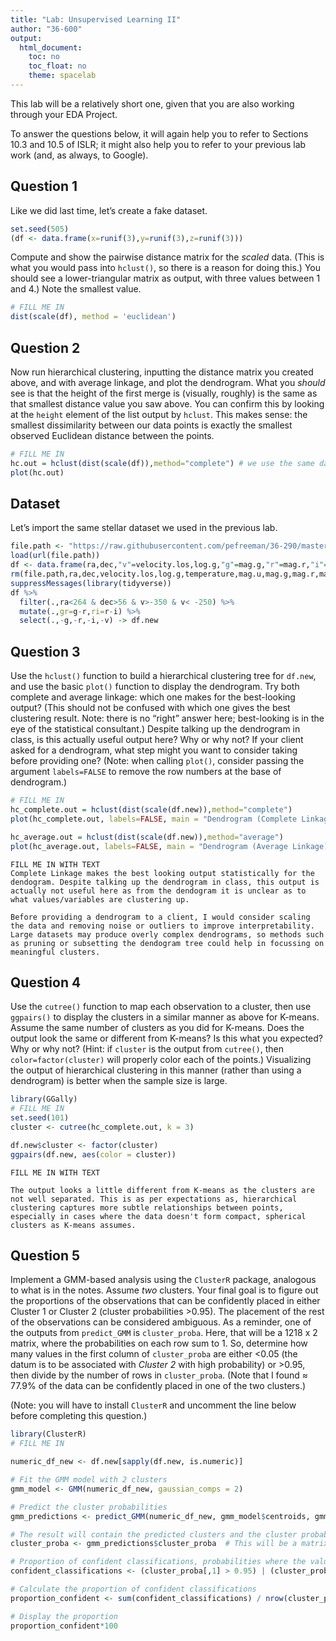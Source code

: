 ```yaml
---
title: "Lab: Unsupervised Learning II"
author: "36-600"
output: 
  html_document:
    toc: no
    toc_float: no
    theme: spacelab
---
```


This lab will be a relatively short one, given that you are also working through your EDA Project.

To answer the questions below, it will again help you to refer to Sections 10.3 and 10.5 of ISLR; it might also help you to refer to your previous lab work (and, as always, to Google). 

## Question 1

Like we did last time, let's create a fake dataset.
```r
set.seed(505)
(df <- data.frame(x=runif(3),y=runif(3),z=runif(3)))
```
Compute and show the pairwise distance matrix for the *scaled* data. (This is what you would pass into `hclust()`, so there is a reason for doing this.) You should see a lower-triangular matrix as output, with three values between 1 and 4.) Note the smallest value.
```r
# FILL ME IN
dist(scale(df), method = 'euclidean')

```

## Question 2

Now run hierarchical clustering, inputting the distance matrix you created above, and with average linkage, and plot the dendrogram. What you *should* see is that the height of the first merge is (visually, roughly) is the same as that smallest distance value you saw above. You can confirm this by looking at the `height` element of the list output by `hclust`. This makes sense: the smallest dissimilarity between our data points is exactly the smallest observed Euclidean distance between the points.
```r
# FILL ME IN
hc.out = hclust(dist(scale(df)),method="complete") # we use the same data as we do for K-means
plot(hc.out)
```

## Dataset

Let's import the same stellar dataset we used in the previous lab.
```r
file.path <- "https://raw.githubusercontent.com/pefreeman/36-290/master/EXAMPLE_DATASETS/DRACO/draco_photometry.Rdata"
load(url(file.path))
df <- data.frame(ra,dec,"v"=velocity.los,log.g,"g"=mag.g,"r"=mag.r,"i"=mag.i)
rm(file.path,ra,dec,velocity.los,log.g,temperature,mag.u,mag.g,mag.r,mag.i,mag.z,metallicity,signal.noise)
suppressMessages(library(tidyverse))
df %>% 
  filter(.,ra<264 & dec>56 & v>-350 & v< -250) %>% 
  mutate(.,gr=g-r,ri=r-i) %>% 
  select(.,-g,-r,-i,-v) -> df.new
```

## Question 3

Use the `hclust()` function to build a hierarchical clustering tree for `df.new`, and use the basic `plot()` function to display the dendrogram. Try both complete and average linkage: which one makes for the best-looking output? (This should not be confused with which one gives the best clustering result. Note: there is no "right" answer here; best-looking is in the eye of the statistical consultant.) Despite talking up the dendrogram in class, is this actually useful output here? Why or why not? If your client asked for a dendrogram, what step might you want to consider taking before providing one? (Note: when calling `plot()`, consider passing the argument `labels=FALSE` to remove the row numbers at the base of dendrogram.)
```r
# FILL ME IN
hc_complete.out = hclust(dist(scale(df.new)),method="complete") 
plot(hc_complete.out, labels=FALSE, main = "Dendrogram (Complete Linkage)")

hc_average.out = hclust(dist(scale(df.new)),method="average") 
plot(hc_average.out, labels=FALSE, main = "Dendrogram (Average Linkage)")

```
```
FILL ME IN WITH TEXT
Complete Linkage makes the best looking output statistically for the dendogram. Despite talking up the dendrogram in class, this output is actually not useful here as from the dendogram it is unclear as to what values/variables are clustering up.

Before providing a dendrogram to a client, I would consider scaling the data and removing noise or outliers to improve interpretability. Large datasets may produce overly complex dendrograms, so methods such as pruning or subsetting the dendogram tree could help in focussing on meaningful clusters.
```

## Question 4

Use the `cutree()` function to map each observation to a cluster, then use `ggpairs()` to display the clusters in a similar manner as above for K-means. Assume the same number of clusters as you did for K-means. Does the output look the same or different from K-means? Is this what you expected? Why or why not? (Hint: if `cluster` is the output from `cutree()`, then `color=factor(cluster)` will properly color each of the points.) Visualizing the output of hierarchical clustering in this manner (rather than using a dendrogram) is better when the sample size is large.
```r
library(GGally)
# FILL ME IN
set.seed(101)
cluster <- cutree(hc_complete.out, k = 3)

df.new$cluster <- factor(cluster)
ggpairs(df.new, aes(color = cluster))
```
```
FILL ME IN WITH TEXT

The output looks a little different from K-means as the clusters are not well separated. This is as per expectations as, hierarchical clustering captures more subtle relationships between points, especially in cases where the data doesn't form compact, spherical clusters as K-means assumes.
```

## Question 5

Implement a GMM-based analysis using the `ClusterR` package, analogous to what is in the notes. Assume *two* clusters. Your final goal is to figure out the proportions of the observations that can be confidently placed in either Cluster 1 or Cluster 2 (cluster probabilities &gt;0.95). The placement of the rest of the observations can be considered ambiguous. As a reminder, one of the outputs from `predict_GMM` is `cluster_proba`. Here, that will be a 1218 x 2 matrix, where the probabilities on each row sum to 1. So, determine how many values in the first column of `cluster_proba` are either &lt;0.05 (the datum is to be associated with *Cluster 2* with high probability) or &gt;0.95, then divide by the number of rows in `cluster_proba`. (Note that I found $\approx$ 77.9% of the data can be confidently placed in one of the two clusters.)

(Note: you will have to install `ClusterR` and uncomment the line below before completing this question.)
```r
library(ClusterR)
# FILL ME IN

numeric_df_new <- df.new[sapply(df.new, is.numeric)]

# Fit the GMM model with 2 clusters
gmm_model <- GMM(numeric_df_new, gaussian_comps = 2) 

# Predict the cluster probabilities
gmm_predictions <- predict_GMM(numeric_df_new, gmm_model$centroids, gmm_model$covariance_matrices, gmm_model$weights)

# The result will contain the predicted clusters and the cluster probabilities
cluster_proba <- gmm_predictions$cluster_proba  # This will be a matrix of size 1218 x 2

# Proportion of confident classifications, probabilities where the value in column 1 is >0.95 (Cluster 1) or <0.05 (Cluster 2)
confident_classifications <- (cluster_proba[,1] > 0.95) | (cluster_proba[,1] < 0.05)

# Calculate the proportion of confident classifications
proportion_confident <- sum(confident_classifications) / nrow(cluster_proba)

# Display the proportion
proportion_confident*100

```
